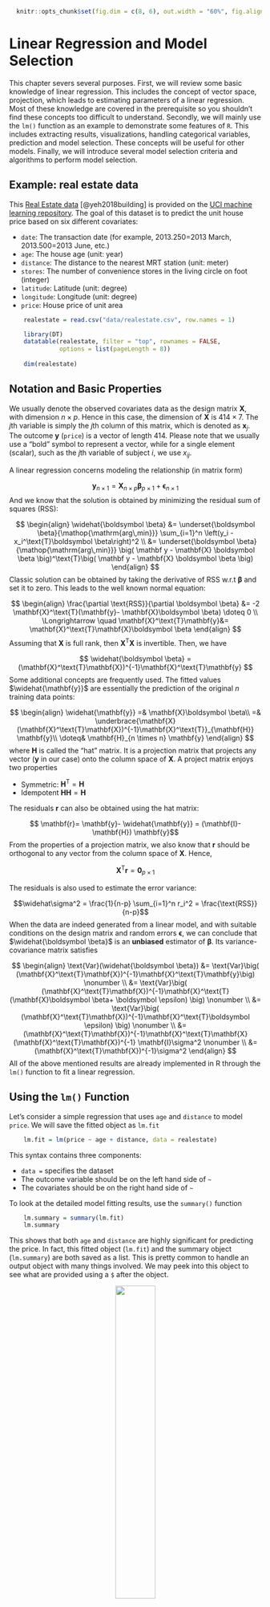 \def\cD{\cal{D}}
\def\bX{\mathbf{X}}
\def\bH{\mathbf{H}}
\def\bI{\mathbf{I}}
\def\bx{\mathbf{x}}
\def\by{\mathbf{y}}
\def\br{\mathbf{r}}
\def\be{\mathbf{e}}
\def\bzero{\mathbf{0}}
\def\bbeta{\boldsymbol \beta}
\def\bmu{\boldsymbol \mu}
\def\bepsilon{\boldsymbol \epsilon}
\def\T{\text{T}}
\def\Trace{\text{Trace}}
\def\Cov{\text{Cov}}
\def\Var{\text{Var}}
\def\E{\text{E}}
\def\pr{\text{pr}}
\DeclareMathOperator*{\argmin}{arg\,min}
\DeclareMathOperator*{\argmax}{arg\,max}

```r
  knitr::opts_chunk$set(fig.dim = c(8, 6), out.width = "60%", fig.align = 'center')
```

# Linear Regression and Model Selection

This chapter severs several purposes. First, we will review some basic knowledge of linear regression. This includes the concept of vector space, projection, which leads to estimating parameters of a linear regression. Most of these knowledge are covered in the prerequisite so you shouldn't find these concepts too difficult to understand. Secondly, we will mainly use the `lm()` function as an example to demonstrate some features of `R`. This includes extracting results, visualizations, handling categorical variables, prediction and model selection. These concepts will be useful for other models. Finally, we will introduce several model selection criteria and  algorithms to perform model selection. 

## Example: real estate data 

This [Real Estate data](https://archive.ics.uci.edu/ml/datasets/Real+estate+valuation+data+set) [@yeh2018building] is provided on the [UCI machine learning repository](https://archive.ics.uci.edu/ml/index.php). The goal of this dataset is to predict the unit house price based on six different covariates: 

  * `date`: The transaction date (for example, 2013.250=2013 March, 2013.500=2013 June, etc.)
  * `age`: The house age (unit: year)
  * `distance`: The distance to the nearest MRT station (unit: meter)
  * `stores`: The number of convenience stores in the living circle on foot (integer)
  * `latitude`: Latitude (unit: degree)
  * `longitude`: Longitude (unit: degree)
  * `price`: House price of unit area

```r
    realestate = read.csv("data/realestate.csv", row.names = 1)

    library(DT)
    datatable(realestate, filter = "top", rownames = FALSE,
              options = list(pageLength = 8))
    
    dim(realestate)
```

## Notation and Basic Properties

We usually denote the observed covariates data as the design matrix $\mathbf{X}$, with dimension $n \times p$. Hence in this case, the dimension of $\mathbf{X}$ is $414 \times 7$. The $j$th variable is simply the $j$th column of this matrix, which is denoted as $\mathbf{x}_j$. The outcome $\mathbf{y}$ (`price`) is a vector of length $414$. Please note that we usually use a "bold" symbol to represent a vector, while for a single element (scalar), such as the $j$th variable of subject $i$, we use $x_{ij}$.

A linear regression concerns modeling the relationship (in matrix form)

$$\by_{n \times 1} = \bX_{n \times p} \bbeta_{p \times 1} + \bepsilon_{n \times 1}$$
And we know that the solution is obtained by minimizing the residual sum of squares (RSS):

$$ 
\begin{align}
\widehat{\bbeta} &= \underset{\bbeta}{\argmin} \sum_{i=1}^n \left(y_i - x_i^\T \bbeta \right)^2 \\
&= \underset{\bbeta}{\argmin} \big( \mathbf y - \mathbf{X} \boldsymbol \beta \big)^\T \big( \mathbf y - \mathbf{X} \boldsymbol \beta \big)
\end{align}
$$
Classic solution can be obtained by taking the derivative of RSS w.r.t $\bbeta$ and set it to zero. This leads to the well known normal equation: 

$$
\begin{align}
    \frac{\partial \text{RSS}}{\partial \bbeta} &= -2 \bX^\T (\by - \bX \bbeta) \doteq 0 \\
    \Longrightarrow \quad \bX^\T \by &= \bX^\T \bX \bbeta
\end{align}
$$
Assuming that $\bX$ is full rank, then $\bX^\T \bX$ is invertible. Then, we have 

$$
\widehat{\bbeta} = (\bX^\T \bX)^{-1}\bX^\T \by
$$
Some additional concepts are frequently used. The fitted values $\widehat{\by}$ are essentially the prediction of the original $n$ training data points:

$$ 
\begin{align}
\widehat{\by} =& \bX \bbeta\\
=& \underbrace{\bX (\bX^\T \bX)^{-1}\bX^\T}_{\bH} \by \\
\doteq& \bH_{n \times n} \by 
\end{align}
$$
where $\bH$ is called the "hat" matrix. It is a projection matrix that projects any vector ($\by$ in our case) onto the column space of $\bX$. A project matrix enjoys two properties 

  * Symmetric: $\bH^\T = \bH$
  * Idempotent $\bH\bH = \bH$

The residuals $\br$ can also be obtained using the hat matrix:

$$ \br = \by - \widehat{\by} = (\bI - \bH) \by$$
From the properties of a projection matrix, we also know that $\br$ should be orthogonal to any vector from the column space of $\bX$. Hence, 

$$\bX^\T \br = \mathbf{0}_{p \times 1}$$

The residuals is also used to estimate the error variance:

$$\widehat\sigma^2 = \frac{1}{n-p} \sum_{i=1}^n r_i^2 = \frac{\text{RSS}}{n-p}$$
When the data are indeed generated from a linear model, and with suitable conditions on the design matrix and random errors $\bepsilon$, we can conclude that $\widehat{\bbeta}$ is an __unbiased__ estimator of $\bbeta$. Its variance-covariance matrix satisfies

$$
\begin{align}
    \Var(\widehat{\bbeta}) &= \Var\big( (\bX^\T \bX)^{-1}\bX^\T \by \big) \nonumber \\
    &= \Var\big( (\bX^\T \bX)^{-1}\bX^\T (\bX \bbeta + \bepsilon) \big) \nonumber \\
    &= \Var\big( (\bX^\T \bX)^{-1}\bX^\T \bepsilon) \big) \nonumber \\
    &= (\bX^\T \bX)^{-1}\bX^\T \bX (\bX^\T \bX)^{-1} \bI \sigma^2 \nonumber \\
    &= (\bX^\T \bX)^{-1}\sigma^2
\end{align}
$$
All of the above mentioned results are already implemented in R through the `lm()` function to fit a linear regression. 

## Using the `lm()` Function

Let's consider a simple regression that uses `age` and `distance` to model `price`. We will save the fitted object as `lm.fit`

```r
    lm.fit = lm(price ~ age + distance, data = realestate)
```

This syntax contains three components:

  * `data = ` specifies the dataset
  * The outcome variable should be on the left hand side of `~` 
  * The covariates should be on the right hand side of `~`
    
To look at the detailed model fitting results, use the `summary()` function 

```r
    lm.summary = summary(lm.fit)
    lm.summary
```

This shows that both `age` and `distance` are highly significant for predicting the price. In fact, this fitted object (`lm.fit`) and the summary object (`lm.summary`) are both saved as a list. This is pretty common to handle an output object with many things involved. We may peek into this object to see what are provided using a `$` after the object. 

<center>
![](images/reactive.png){width=40%}
</center>

The `str()` function can also display all the items in a list. 

```r
    str(lm.summary)
```

Usually, printing out the summary is sufficient. However, further details can be useful for other purposes. For example, if we interested in the residual vs. fits plot, we may use 

```r
    plot(lm.fit$fitted.values, lm.fit$residuals, 
         xlab = "Fitted Values", ylab = "Residuals",
         col = "darkorange", pch = 19, cex = 0.5)
```

It seems that the error variance is not constant (as a function of the fitted values), hence additional techniques may be required to handle this issue. However, that is beyond the scope of this book. 

### Adding Covariates

It is pretty simple if we want to include additional variables. This is usually done by connecting them with the `+` sign on the right hand side of `~`. R also provide convenient ways to include interactions and higher order terms. The following code with the interaction term between `age` and `distance`, and a squared term of `distance` should be self-explanatory. 

```r
    lm.fit2 = lm(price ~ age + distance + age*distance + I(distance^2), data = realestate)
    summary(lm.fit2)
```

If you choose to include all covariates presented in the data, then simply use `.` on the right hand side of `~`. However, you should always be careful when doing this because some dataset would contain meaningless variables such as subject ID. 

```r
    lm.fit3 = lm(price ~ ., data = realestate)
```

### Categorical Variables

The `store` variable has several different values. We can see that it has 11 different values. One strategy is to model this as a continuous variable. However, we may also consider to discretize it. For example, we may create a new variable, say `store.cat`, defined as follows

```r
  table(realestate$stores)

  # define a new factor variable
  realestate$store.cat = as.factor((realestate$stores > 0) + (realestate$stores > 4))
  table(realestate$store.cat)
  levels(realestate$store.cat) = c("None", "Several", "Many")
  head(realestate$store.cat)
```

This variable is defined as a factor, which is often used for categorical variables. Since this variable has three different categories, if we include it in the linear regression, it will introduce two additional variables (using the third as the reference):

```r
    lm.fit3 = lm(price ~ age + distance + store.cat, data = realestate)
    summary(lm.fit3)
```

There are usually two types of categorical variables:

  * Ordinal: the numbers representing each category is ordered, e.g., how many stores in the neighborhood. Oftentimes nominal data can be treated as a continuous variable.
  * Nominal: they are not ordered and can be represented using either numbers or letters, e.g., ethnic group. 
  
The above example is treating `store.cat` as a nominal variable, and the `lm()` function is using dummy variables for each category. This should be our default approach to handle nominal variables. 

## Model Selection Criteria

We will use the `diabetes` dataset from the `lars` package as a demonstration of model selection. Ten baseline variables include age, sex, body mass index, average blood pressure, and six blood serum measurements. These measurements were obtained for each of n = 442 diabetes patients, as well as the outcome of interest, a quantitative measure of disease progression one year after baseline. More details are available in @efron2004least. Our goal is to select a linear model, preferably with a small number of variables, that can predict the outcome. To select the best model, commonly used strategies include Marrow's $C_p$, AIC (Akaike information criterion) and BIC (Bayesian information criterion). Further derivations will be provide at a later section. 

```r
    # load the diabetes data
    library(lars)
    data(diabetes)
    diab = data.frame(cbind(diabetes$x, "Y" = diabetes$y))

    # fit linear regression with all covariates
    lm.fit = lm(Y~., data=diab)
```

The idea of model selection is to apply some penalty on the number of parameters used in the model. In general, they are usually in the form of 

$$\text{Goodness-of-Fit} + \text{Complexity Penality}$$

### Using Marrows' $C_p$

For example, the Marrows' $C_p$ criterion minimize the following quantity (a derivation is provided at Section \@ref(mallows-cp)): 

$$\text{RSS} + 2 p \widehat\sigma_{\text{full}}^2$$
Note that the $\sigma_{\text{full}}^2$ refers to the residual variance estimation based on the full model, i.e., will all variables. Hence, this formula cannot be used when $p > n$ because you would not be able to obtain a valid estimation of $\sigma_{\text{full}}^2$. Nonetheless, we can calculate this quantity with the diabetes dataset

```r
    # number of variables (including intercept)
    p = 11
    n = nrow(diab)
      
    # obtain residual sum of squares
    RSS = sum(residuals(lm.fit)^2)
    
    # use the formula directly to calculate the Cp criterion 
    Cp = RSS + 2*p*summary(lm.fit)$sigma^2
    Cp
```

We can compare this with another sub-model, say, with just `age` and `glu`:

```r
    lm.fit_sub = lm(Y~ age + glu, data=diab)
  
    # obtain residual sum of squares
    RSS_sub = sum(residuals(lm.fit_sub)^2)
    
    # use the formula directly to calculate the Cp criterion 
    Cp_sub = RSS + 2*3*summary(lm.fit)$sigma^2
    Cp_sub
```

Comparing this with the previous one, the sub-model is better. 

### Using AIC and BIC

Calculating the AIC and BIC criteria in `R` is a lot simpler, with the existing functions. The AIC score is given by 

$$-2 \text{Log-likelihood} + 2 p,$$
while the BIC score is given by 

$$-2 \text{Log-likelihood} + \log(n) p,$$

Interestingly, when assuming that the error distribution is Gaussian, the log-likelihood part is just a function of the RSS. In general, AIC performs similarly to $C_p$, while BIC tend to select a much smaller set due to the larger penalty. Theoretically, both AIC and $C_p$ are interested in the prediction error, regardless of whether the model is specified correctly, while BIC is interested in selecting the true set of variables, while assuming that the true model is being considered. 

The AIC score can be done using the `AIC()` function. We can match this result by writing out the normal density function and plug in the estimated parameters. Note that this requires one additional parameter, which is the variance. Hence the total number of parameters is 12. We can calculate this with our own code:

```r
    # ?AIC
    # a build-in function for calculating AIC using -2log likelihood
    AIC(lm.fit) 

    # Match the result
    n*log(RSS/n) + n + n*log(2*pi) + 2 + 2*p
```

Alternatively, the `extractAIC()` function can calculate both AIC and BIC. However, note that the `n + n*log(2*pi) + 2` part in the above code does not change regardless of how many parameters we use. Hence, this quantify does not affect the comparison between different models. Then we can safely remove this part and only focus on the essential ones. 

```r
    # ?extractAIC
    # AIC for the full model
    extractAIC(lm.fit)
    n*log(RSS/n) + 2*p

    # BIC for the full model
    extractAIC(lm.fit, k = log(n))
    n*log(RSS/n) + log(n)*p
```

Now, we can compare AIC or BIC using of two different models and select whichever one that gives a smaller value. For example the AIC of the previous sub-model is 

```r
    # AIC for the sub-model
    extractAIC(lm.fit_sub)
```

## Model Selection Algorithms

In previous examples, we have to manually fit two models and calculate their respective selection criteria and compare them. This is a rather tedious process if we have many variables and a huge number of combinations to consider. To automatically compare different models and select the best one, there are two common computational approaches: best subset regression and step-wise regression. As their name suggest, the best subset selection will exhaust all possible combination of variables, while the step-wise regression would adjust the model by adding or subtracting one variable at a time to reach the best model. 

### Best Subset Selection with `leaps`

Since the penalty is only affected by the number of variables, we may first choose the best model with the smallest RSS for each model size, and then compare across these models by attaching the penalty terms of their corresponding sizes. The `leaps` package can be used to calculate the best model of each model size. It essentially performs an exhaustive search, however, still utilizing some tricks to skip some really bad models. Note that the `leaps` package uses the data matrix directly, instead of specifying a formula.  

```r
    library(leaps)
    
    # The package specifies the X matrix and outcome y vector
    RSSleaps = regsubsets(x = as.matrix(diab[, -11]), y = diab[, 11])
    summary(RSSleaps, matrix=T)
```

The results is summarized in a matrix, with each row representing a model size. The `"*"` sign indicates that the variable is include in the model for the corresponding size. Hence, there should be only one of such in the first row, two in the second row, etc. 
    
By default, the algorithm would only consider models up to size 8. This is controlled by the argument `nvmax`. If we want to consider larger model sizes, then set this to a larger number. However, be careful that this many drastically increase the computational cost. 

```r
    # Consider maximum of 10 variables
    RSSleaps = regsubsets(x = as.matrix(diab[, -11]), y = diab[, 11], nvmax = 10)
    summary(RSSleaps,matrix=T)
    
    # Obtain the matrix that indicates the variables
    sumleaps = summary(RSSleaps, matrix = T)
    
    # This object includes the RSS results, which is needed to calculate the scores
    sumleaps$rss
    
    # This matrix indicates whether a variable is in the best model(s)
    sumleaps$which
    
    # The package automatically produces the Cp statistic
    sumleaps$cp
```

We can calculate different model selection criteria with the best models of each size. The model fitting result already produces the $C_p$ and BIC results. However, please note that both quantities are modified slightly. For the $C_p$ statistics, the quantity is divided by the estimated error variance, and also adjust for the sample size. For the BIC, the difference is a constant regardless of the model size. Hence these difference do will not affect the model selection result because the modification is the same regardless of the number of variables. 
```r
    modelsize=apply(sumleaps$which,1,sum)
    
    Cp = sumleaps$rss/(summary(lm.fit)$sigma^2) + 2*modelsize - n;
    AIC = n*log(sumleaps$rss/n) + 2*modelsize;
    BIC = n*log(sumleaps$rss/n) + modelsize*log(n);
    
    # Comparing the Cp scores 
    cbind("Our Cp" = Cp, "leaps Cp" = sumleaps$cp) 
    
    # Comparing the BIC results. The difference is a constant, 
    # which is the score of an intercept model
    cbind("Our BIC" = BIC, "leaps BIC" = sumleaps$bic, 
          "Difference" = BIC-sumleaps$bic, 
          "Intercept Score" = n*log(sum((diab[,11] - mean(diab[,11]))^2/n)))
```

Finally, we may select the best model, using any of the criteria. The following code would produced a plot to visualize it. We can see that BIC selects 6 variables, while both AIC and $C_p$ selects 7. 

```r
    # Rescale Cp, AIC and BIC to (0,1).
    inrange <- function(x) { (x - min(x)) / (max(x) - min(x)) }
    
    Cp = inrange(Cp)
    BIC = inrange(BIC)
    AIC = inrange(AIC)

    plot(range(modelsize), c(0, 0.4), type="n", 
         xlab="Model Size (with Intercept)", 
         ylab="Model Selection Criteria", cex.lab = 1.5)

    points(modelsize, Cp, col = "green4", type = "b", pch = 19)
    points(modelsize, AIC, col = "orange", type = "b", pch = 19)
    points(modelsize, BIC, col = "purple", type = "b", pch = 19)
    legend("topright", legend=c("Cp", "AIC", "BIC"),
           col=c("green4", "orange", "purple"), 
           lty = rep(1, 3), pch = 19, cex = 1.7)
```

### Step-wise regression using `step()`

The idea of step-wise regression is very simple: we start with a certain model (e.g. the intercept or the full mode), and add or subtract one variable at a time by making the best decision to improve the model selection score. The `step()` function implements this procedure. The following example starts with the full model and uses AIC as the selection criteria (default of the function). After removing several variables, the model ends up with six predictors.  

```r
    # k = 2 (AIC) is default; 
    step(lm.fit, direction="both", k = 2)
```

We can also use different settings, such as which model to start with, which is the minimum/maximum model, and do we allow to adding/subtracting. 

```r
    # use BIC (k = log(n))instead of AIC
    # trace = 0 will suppress the output of intermediate steps 
    step(lm.fit, direction="both", k = log(n), trace=0)

    # Start with an intercept model, and use forward selection (adding only)
    step(lm(Y~1, data=diab), scope=list(upper=lm.fit, lower=~1), 
         direction="forward", trace=0)
```

We can see that these results are slightly different from the best subset selection. So which is better? Of course the best subset selection is better because it considers all possible candidates, which step-wise regression may stuck at a sub-optimal model, while adding and subtracting any variable do not benefit further. Hence, the results of step-wise regression may be unstable. On the other hand, best subset selection not really feasible for high-dimensional problems because of the computational cost. 

##  Mallows' $C_p$ Derivation {#mallows-cp}

Suppose we have a set of training data $\cD_n = \{x_i, \color{DodgerBlue}{y_i}\}_{i=1}^n$ and a set of testing data, with the same covariates $\cD_n^\ast = \{x_i, \color{OrangeRed}{y_i^\ast}\}_{i=1}^n$. Hence, this is an __in-sample prediction__ problem. However, the $\color{OrangeRed}{y_i^\ast}$s are newly observed. Assuming that the data are generated from a linear model, i.e., in vector form,

\def\rby{\color{OrangeRed}{\by^\ast}}
\def\rbe{\color{OrangeRed}{\be^\ast}}
\def\rbbeta{\color{OrangeRed}{\widehat{\bbeta}}}

\def\bby{\color{DodgerBlue}{\by^\ast}}
\def\bbe{\color{DodgerBlue}{\be^\ast}}
\def\bbbeta{\color{DodgerBlue}{\widehat{\bbeta}}}


$$\bby = \bmu + \bbe = \bX \bbeta + \bbe,$$
and
$$\rby = \bmu + \rbe = \bX \bbeta + \rbe,$$
where the error terms are i.i.d with mean 0 and variance $\sigma^2$. We want to know what is the best model that predicts $\rby$. Let's look at the testing error first:

\begin{align}
\E[\color{OrangeRed}{\text{Test Err}}] =& ~\E \lVert \rby - \bX \bbbeta \rVert^2 \\
=& ~\E \lVert (\rby - \bX \bbeta) + (\bX \bbeta - \bX \bbbeta) \rVert^2 \\
=& ~\E \lVert \rbe \rVert^2 + \E \lVert \bX (\bbbeta - \bbeta) \rVert^2 \\
=& ~\color{OrangeRed}{n \sigma^2} + \E \big[ \Trace \big( (\bbbeta - \bbeta)^\T \bX^\T \bX (\bbbeta - \bbeta) \big) \big] \\
=& ~\color{OrangeRed}{n \sigma^2} + \Trace\big(\bX^\T \bX \Cov(\bbbeta)\big) \\
=& ~\color{OrangeRed}{n \sigma^2} + \color{DodgerBlue}{p \sigma^2}.
\end{align}

In the above, we used properties

  * $\Trace(ABC) = \Trace(CBA)$
  * $\E[\Trace(A)] = \Trace(\E[A])$

On the other hand, the training error is 

\begin{align}
\E[\color{DodgerBlue}{\text{Train Err}}] =& ~\E \lVert \by - \bby \rVert^2 \\
=& ~\E \lVert (\bI - \bH)(\bX \bbeta + \bbe) \rVert^2 \\
=& ~\E \lVert (\bI - \bH)\bbe \rVert^2 \\
=& ~\E [\Trace(\bbe^\T(\bI - \bH)^\T (\bI - \bH) \bbe)]\\
=& ~\Trace((\bI - \bH)^\T (\bI - \bH) \Cov(\bbe)]\\
=& ~\color{DodgerBlue}{(n - p) \sigma^2}.
\end{align}

In the above, we further used properties 

  * $\bH$ and $\bI - \bH$ are projection matrices
  * $\bH \bX = \bX$

If we contrast the two results above, the difference between the training and testing errors is $2 p \sigma^2$. Hence, if we can obtain a valid estimation of $\sigma^2$, then the training error plus $2 p \widehat{\sigma}^2$ is a good approximation of the testing error, which we want to minimize. And that is exactly what Mallows' $C_p$ does. 
